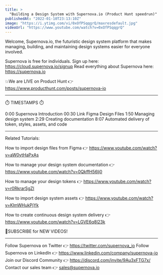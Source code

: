 ```yaml
---
title: >
  "Building a Design System with Supernova.io (Product Hunt speedrun)"
publishedAt: "2022-01-10T23:13:10Z"
image: "https://i.ytimg.com/vi/0xOfPSqqgrQ/maxresdefault.jpg"
videoUrl: "https://www.youtube.com/watch?v=0xOfPSqqgrQ"
---
```


Welcome, Supernova.io, the futuristic design system platform that makes managing, building, and maintaining design systems easier for everyone involved.

Supernova is free for individuals. Sign up here: https://cloud.supernova.io/signup
Read everything about Supernova here: https://supernova.io

💥We are LIVE on Product Hunt 👉 https://www.producthunt.com/posts/supernova-io

---

⏱️ TIMESTAMPS ⏱️

0:00 Supernova Introduction
00:30 Link Figma Design Files
1:50 Managing design system
2:29 Creating documentation
8:07 Automated delivery of token, styles, assets, and code

---

Related Tutorials:

How to import design files from Figma 👉
https://www.youtube.com/watch?v=aW0ytHaPxAs

How to manage your design system documentation 👉
https://www.youtube.com/watch?v=0QkffH56lj0

How to manage your design tokens 👉
https://www.youtube.com/watch?v=r0RkrarSgZI

How to import design system assets 👉
https://www.youtube.com/watch?v=KlmWHukPjYk

How to create continuous design system delivery 👉
https://www.youtube.com/watch?v=LGVE6q8l23k

📮SUBSCRIBE for NEW VIDEOS!

---

Follow Supernova on Twitter 👉 https://twitter.com/supernova_io
Follow Supernova on LinkedIn 👉 https://www.linkedin.com/company/supernova-io
Join our Discord Community 👉 https://discord.com/invite/9Au3xFTG7x/
Contact our sales team 👉 sales@supernova.io
